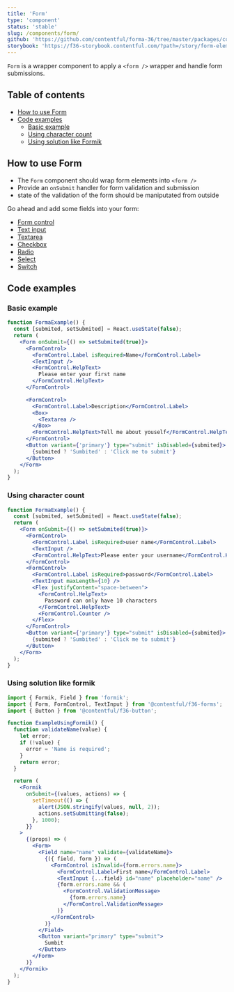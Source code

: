 ```yaml
---
title: 'Form'
type: 'component'
status: 'stable'
slug: /components/form/
github: 'https://github.com/contentful/forma-36/tree/master/packages/components/forms/src/form'
storybook: 'https://f36-storybook.contentful.com/?path=/story/form-elements-form--basic'
---
```


`Form` is a wrapper component to apply a `<form />` wrapper and handle form submissions.

## Table of contents

- [How to use Form](#how-to-use-Form)
- [Code examples](#code-examples)
  - [Basic example](#basic-example)
  - [Using character count](#using-character-count)
  - [Using solution like Formik](#using-solution-like-formik)

## How to use Form

- The `Form` component should wrap form elements into `<form />`
- Provide an `onSubmit` handler for form validation and submission
- state of the validation of the form should be maniputated from outside

Go ahead and add some fields into your form:

- [Form control](/components/form-control/)
- [Text input](/components/text-input/)
- [Textarea](/components/textarea/)
- [Checkbox](/components/checkbox/)
- [Radio](/components/radio/)
- [Select](/components/select/)
- [Switch](/components/switch/)

## Code examples

### Basic example

```jsx
function FormaExample() {
  const [submited, setSubmited] = React.useState(false);
  return (
    <Form onSubmit={() => setSubmited(true)}>
      <FormControl>
        <FormControl.Label isRequired>Name</FormControl.Label>
        <TextInput />
        <FormControl.HelpText>
          Please enter your first name
        </FormControl.HelpText>
      </FormControl>

      <FormControl>
        <FormControl.Label>Description</FormControl.Label>
        <Box>
          <Textarea />
        </Box>
        <FormControl.HelpText>Tell me about youself</FormControl.HelpText>
      </FormControl>
      <Button variant={'primary'} type="submit" isDisabled={submited}>
        {submited ? 'Sumbited' : 'Click me to submit'}
      </Button>
    </Form>
  );
}
```

### Using character count

```jsx
function FormaExample() {
  const [submited, setSubmited] = React.useState(false);
  return (
    <Form onSubmit={() => setSubmited(true)}>
      <FormControl>
        <FormControl.Label isRequired>user name</FormControl.Label>
        <TextInput />
        <FormControl.HelpText>Please enter your username</FormControl.HelpText>
      </FormControl>
      <FormControl>
        <FormControl.Label isRequired>password</FormControl.Label>
        <TextInput maxLength={10} />
        <Flex justifyContent="space-between">
          <FormControl.HelpText>
            Password can only have 10 characters
          </FormControl.HelpText>
          <FormControl.Counter />
        </Flex>
      </FormControl>
      <Button variant={'primary'} type="submit" isDisabled={submited}>
        {submited ? 'Sumbited' : 'Click me to submit'}
      </Button>
    </Form>
  );
}
```

### Using solution like formik

```jsx static=true
import { Formik, Field } from 'formik';
import { Form, FormControl, TextInput } from '@contentful/f36-forms';
import { Button } from '@contentful/f36-button';

function ExampleUsingFormik() {
  function validateName(value) {
    let error;
    if (!value) {
      error = 'Name is required';
    }
    return error;
  }

  return (
    <Formik
      onSubmit={(values, actions) => {
        setTimeout(() => {
          alert(JSON.stringify(values, null, 2));
          actions.setSubmitting(false);
        }, 1000);
      }}
    >
      {(props) => (
        <Form>
          <Field name="name" validate={validateName}>
            {({ field, form }) => (
              <FormControl isInvalid={form.errors.name}>
                <FormControl.Label>First name</FormControl.Label>
                <TextInput {...field} id="name" placeholder="name" />
                {form.errors.name && (
                  <FormControl.ValidationMessage>
                    {form.errors.name}
                  </FormControl.ValidationMessage>
                )}
              </FormControl>
            )}
          </Field>
          <Button variant="primary" type="submit">
            Sumbit
          </Button>
        </Form>
      )}
    </Formik>
  );
}
```
